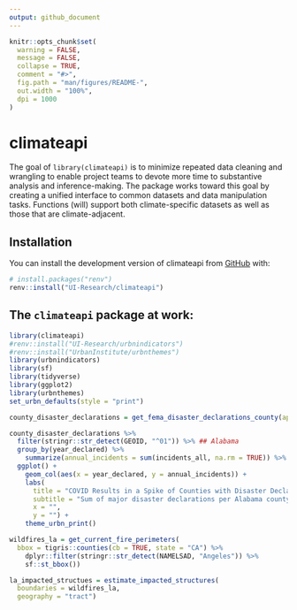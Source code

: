 ```yaml
---
output: github_document
---
```


<!-- README.md is generated from README.Rmd. Please edit that file -->

```r
knitr::opts_chunk$set(
  warning = FALSE,
  message = FALSE,
  collapse = TRUE,
  comment = "#>",
  fig.path = "man/figures/README-",
  out.width = "100%",
  dpi = 1000
)
```

# climateapi

<!-- badges: start -->
<!-- badges: end -->

The goal of `library(climateapi)` is to minimize repeated data cleaning and wrangling
to enable project teams to devote more time to substantive analysis and inference-making.
The package works toward this goal by creating a unified interface to common datasets
and data manipulation tasks. Functions (will) support both climate-specific datasets
as well as those that are climate-adjacent.

## Installation

You can install the development version of climateapi from [GitHub](https://github.com/) with:

``` r
# install.packages("renv")
renv::install("UI-Research/climateapi")
```

## The `climateapi` package at work:

```r
library(climateapi)
#renv::install("UI-Research/urbnindicators")
#renv::install("UrbanInstitute/urbnthemes")
library(urbnindicators)
library(sf)
library(tidyverse)
library(ggplot2)
library(urbnthemes)
set_urbn_defaults(style = "print")

county_disaster_declarations = get_fema_disaster_declarations_county(api = TRUE)
```

```r
county_disaster_declarations %>%
  filter(stringr::str_detect(GEOID, "^01")) %>% ## Alabama
  group_by(year_declared) %>%
    summarize(annual_incidents = sum(incidents_all, na.rm = TRUE)) %>%
  ggplot() +
    geom_col(aes(x = year_declared, y = annual_incidents)) +
    labs(
      title = "COVID Results in a Spike of Counties with Disaster Declarations in 2020",
      subtitle = "Sum of major disaster declarations per Alabama county, by year",
      x = "",
      y = "") +
    theme_urbn_print()
```
```r
wildfires_la = get_current_fire_perimeters(
  bbox = tigris::counties(cb = TRUE, state = "CA") %>%
    dplyr::filter(stringr::str_detect(NAMELSAD, "Angeles")) %>%
    sf::st_bbox())

la_impacted_structues = estimate_impacted_structures(
  boundaries = wildfires_la,
  geography = "tract")
```

